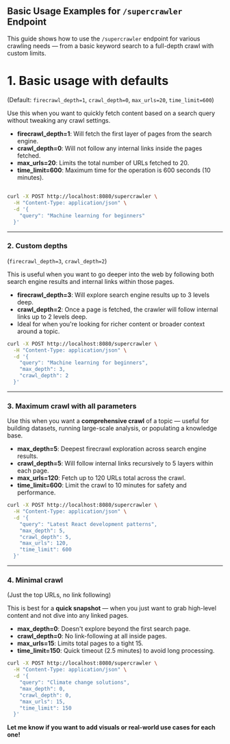 ## Basic Usage Examples for `/supercrawler` Endpoint


This guide shows how to use the `/supercrawler` endpoint for various crawling needs — from a basic keyword search to a full-depth crawl with custom limits.




# 1. Basic usage with defaults  
(Default: `firecrawl_depth=1`, `crawl_depth=0`, `max_urls=20`, `time_limit=600`)

Use this when you want to quickly fetch content based on a search query without tweaking any crawl settings.

- **firecrawl_depth=1**: Will fetch the first layer of pages from the search engine.
- **crawl_depth=0**: Will not follow any internal links inside the pages fetched.
- **max_urls=20**: Limits the total number of URLs fetched to 20.
- **time_limit=600**: Maximum time for the operation is 600 seconds (10 minutes).


##
```bash
curl -X POST http://localhost:8080/supercrawler \
  -H "Content-Type: application/json" \
  -d '{
    "query": "Machine learning for beginners"
  }'
```

---

### 2. Custom depths  
(`firecrawl_depth=3`, `crawl_depth=2`)

This is useful when you want to go deeper into the web by following both search engine results and internal links within those pages.

- **firecrawl_depth=3**: Will explore search engine results up to 3 levels deep.
- **crawl_depth=2**: Once a page is fetched, the crawler will follow internal links up to 2 levels deep.
- Ideal for when you're looking for richer content or broader context around a topic.

```bash
curl -X POST http://localhost:8080/supercrawler \
  -H "Content-Type: application/json" \
  -d '{
    "query": "Machine learning for beginners",
    "max_depth": 3,
    "crawl_depth": 2
  }'
```

---

### 3. Maximum crawl with all parameters

Use this when you want a **comprehensive crawl** of a topic — useful for building datasets, running large-scale analysis, or populating a knowledge base.

- **max_depth=5**: Deepest firecrawl exploration across search engine results.
- **crawl_depth=5**: Will follow internal links recursively to 5 layers within each page.
- **max_urls=120**: Fetch up to 120 URLs total across the crawl.
- **time_limit=600**: Limit the crawl to 10 minutes for safety and performance.

```bash
curl -X POST http://localhost:8080/supercrawler \
  -H "Content-Type: application/json" \
  -d '{
    "query": "Latest React development patterns",
    "max_depth": 5,
    "crawl_depth": 5,
    "max_urls": 120,
    "time_limit": 600
  }'
```

---

### 4. Minimal crawl  
(Just the top URLs, no link following)

This is best for a **quick snapshot** — when you just want to grab high-level content and not dive into any linked pages.

- **max_depth=0**: Doesn't explore beyond the first search page.
- **crawl_depth=0**: No link-following at all inside pages.
- **max_urls=15**: Limits total pages to a tight 15.
- **time_limit=150**: Quick timeout (2.5 minutes) to avoid long processing.

```bash
curl -X POST http://localhost:8080/supercrawler \
  -H "Content-Type: application/json" \
  -d '{
    "query": "Climate change solutions",
    "max_depth": 0,
    "crawl_depth": 0,
    "max_urls": 15,
    "time_limit": 150
  }'
```


**Let me know if you want to add visuals or real-world use cases for each one!**